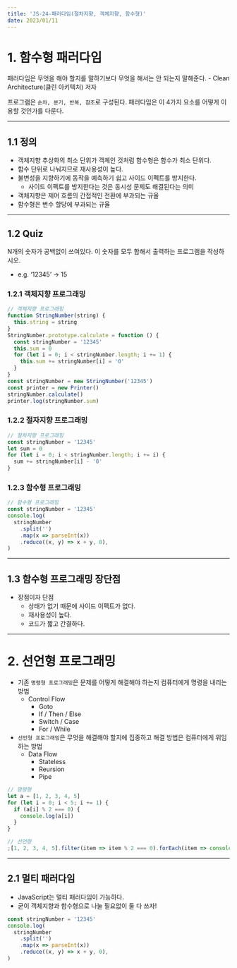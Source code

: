 ---
title: 'JS-24-패러다임(절차지향, 객체지향, 함수형)'
date: 2023/01/11
---

# 1. 함수형 패러다임

패러다임은 무엇을 해야 할지를 말하기보다 무엇을 해서는 안 되는지 말해준다. - Clean Architecture(클린 아키텍처) 저자

프로그램은 `순차, 분기, 반복, 참조`로 구성된다. 패러다임은 이 4가지 요소를 어떻게 이용할 것인가를 다룬다.

---

## 1.1 정의

- 객체지향 추상화의 최소 단위가 객체인 것처럼 함수형은 함수가 최소 단위다.
- 함수 단위로 나눠지므로 재사용성이 높다.
- 불변성을 지향하기에 동작을 예측하기 쉽고 사이드 이펙트를 방지한다.
  - 사이드 이펙트를 방지한다는 것은 동시성 문제도 해결된다는 의미
- 객체지향은 제어 흐름의 간접적인 전환에 부과되는 규율
- 함수형은 변수 할당에 부과되는 규율

---

## 1.2 Quiz

N개의 숫자가 공백없이 쓰여있다. 이 숫자를 모두 합해서 출력하는 프로그램을 작성하시오.

- e.g. ‘12345’ → 15

### 1.2.1 객체지향 프로그래밍

```js
// 객체지향 프로그래밍
function StringNumber(string) {
  this.string = string
}
StringNumber.prototype.calculate = function () {
  const stringNumber = '12345'
  this.sum = 0
  for (let i = 0; i < stringNumber.length; i += 1) {
    this.sum += stringNumber[i] = '0'
  }
}
const stringNumber = new StringNumber('12345')
const printer = new Printer()
stringNumber.calculate()
printer.log(stringNumber.sum)
```

### 1.2.2 절자지향 프로그래밍

```js
// 절차지향 프로그래밍
const stringNumber = '12345'
let sum = 0
for (let i = 0; i < stringNumber.length; i += i) {
  sum += stringNumber[i] - '0'
}
```

### 1.2.3 함수형 프로그래밍

```js
// 함수형 프로그래밍
const stringNumber = '12345'
console.log(
  stringNumber
    .split('')
    .map(x => parseInt(x))
    .reduce((x, y) => x + y, 0),
)
```

---

## 1.3 함수형 프로그래밍 장단점

- 장점이자 단점
  - 상태가 없기 때문에 사이드 이펙트가 없다.
  - 재사용성이 높다.
  - 코드가 짧고 간결하다.

---

# 2. 선언형 프로그래밍

- 기존 `명령형 프로그래밍`은 문제를 어떻게 해결해야 하는지 컴퓨터에게 명령을 내리는 방법
  - Control Flow
    - Goto
    - If / Then / Else
    - Switch / Case
    - For / While
- `선언형 프로그래밍`은 무엇을 해결해야 할지에 집중하고 해결 방법은 컴퓨터에게 위임하는 방법
  - Data Flow
    - Stateless
    - Reursion
    - Pipe

```js
// 명령형
let a = [1, 2, 3, 4, 5]
for (let i = 0; i < 5; i += 1) {
  if (a[i] % 2 === 0) {
    console.log(a[i])
  }
}
```

```js
// 선언형
;[1, 2, 3, 4, 5].filter(item => item % 2 === 0).forEach(item => console.log(item))
```

---

## 2.1 멀티 패러다임

- JavaScript는 멀티 패러다임이 가능하다.
- 굳이 객체지향과 함수형으로 나눌 필요없이 둘 다 쓰자!

```js
const stringNumber = '12345'
console.log(
  stringNumber
    .split('')
    .map(x => parseInt(x))
    .reduce((x, y) => x + y, 0),
)
```

